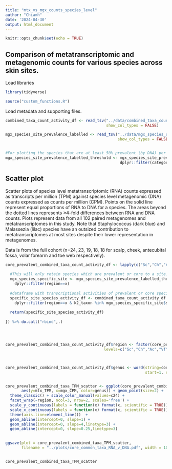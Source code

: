 ---
title: "mtx_vs_mgx_counts_species_level"
author: "Chiamh"
date: '2024-04-30'
output: html_document
---

```{r setup, include=FALSE}
knitr::opts_chunk$set(echo = TRUE)
```


## Comparison of metatranscriptomic and metagenomic counts for various species across skin sites. 


 
Load libraries

```{r}

library(tidyverse)

source("custom_functions.R")

```

Load metadata and supporting files.


```{r}


combined_taxa_count_activity_df <- read_tsv("../data/combined_taxa_count_activity_df.tsv",
                                            show_col_types = FALSE)

mgx_species_site_prevalence_labelled <- read_tsv("../data/mgx_species_site_prevalence_labelled.tsv",
                                                 show_col_types = FALSE)


#For plotting the species that are at least 50% prevalent (by DNA) per site.
mgx_species_site_prevalence_labelled_threshold <- mgx_species_site_prevalence_labelled %>%
                                                  dplyr::filter(category_within_site!="variable")


```

## Scatter plot

Scatter plots of species level metatranscriptomic (RNA) counts expressed as transcripts per million (TPM)
against species level metagenomic (DNA) counts expressed as counts per million (CPM). Points on the solid line represent
equal proportions of RNA to DNA for a species. The areas beyond the dotted lines represents ≥4-fold differences between
RNA and DNA counts. Plots represent data from all 102 paired metagenomes and metatranscriptomes in this study. Note that
Staphylococcus (dark blue) and Malassezia (lilac) species have an outsized contribution to metatranscriptomes at most sites despite their lower representation in metagenomes.

Data is from the full cohort (n=24, 23, 19, 18, 18 for scalp, cheek, antecubital fossa, volar forearm and toe web respectively).


```{r}
core_prevalent_combined_taxa_count_activity_df <- lapply(c("Sc","Ch","Ac","Vf","Tw"), function(x){
  
  #This will only retain species which are prevalent or core to a site.
  mgx_species_specific_site <- mgx_species_site_prevalence_labelled_threshold %>% 
    dplyr::filter(region==x)
  
  #dataframe with transcriptional activities of prevalent or core species at each site
  specific_site_species_activity_df <- combined_taxa_count_activity_df %>% 
    dplyr::filter(region==x & k2_taxon %in% mgx_species_specific_site$species)
  
  return(specific_site_species_activity_df)
  
}) %>% do.call("rbind",.)




core_prevalent_combined_taxa_count_activity_df$region <- factor(core_prevalent_combined_taxa_count_activity_df$region, 
                                           levels=c("Sc","Ch","Ac","Vf","Tw"))



core_prevalent_combined_taxa_count_activity_df$genus <- word(string=core_prevalent_combined_taxa_count_activity_df$k2_taxon, 
                                                             start=1, sep="_")


core_prevalent_combined_taxa_TPM_scatter <- ggplot(core_prevalent_combined_taxa_count_activity_df, 
       aes(y=mtx_TPM, x=mgx_CPM, color=genus)) + geom_point(size=2) + 
  theme_classic() + scale_color_manual(values=c24) +
  facet_wrap(~region, ncol=3, nrow=2, scales='free') +
  scale_y_continuous(labels = function(x) format(x, scientific = TRUE)) +
  scale_x_continuous(labels = function(x) format(x, scientific = TRUE)) +
  theme(axis.line=element_line())  +
  geom_abline(intercept=0, slope=1) + 
  geom_abline(intercept=0, slope=4,linetype=3) +
  geom_abline(intercept=0, slope=0.25,linetype=3)  
  

ggsave(plot = core_prevalent_combined_taxa_TPM_scatter, 
       filename = "../plots/core_common_taxa_RNA_v_DNA.pdf", width = 10, height = 7)


core_prevalent_combined_taxa_TPM_scatter


```
